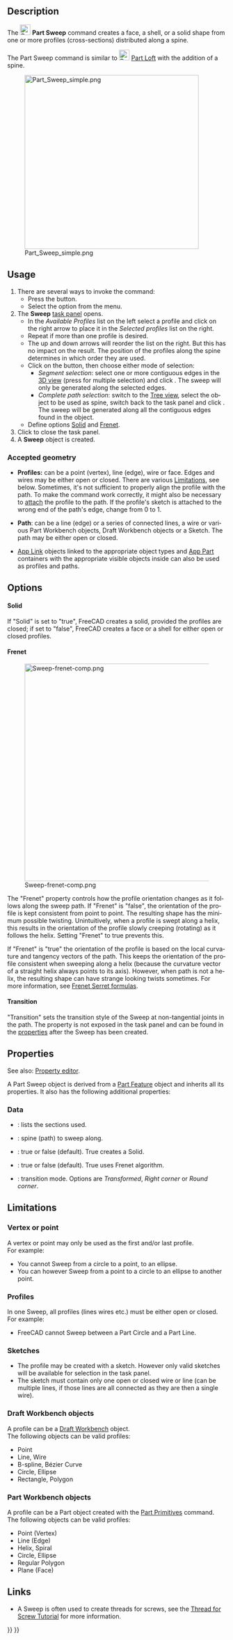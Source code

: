 <languages/>

<div lang="en" dir="ltr" class="mw-content-ltr">
{{Docnav
|[[Part_Loft|Loft]]
|[[Part_Section|Section]]
|[[Part_Workbench|Part]]
|IconL=Part_Loft.svg
|IconR=Part_Section.svg
|IconC=Workbench_Part.svg
}}
</div>

<div lang="en" dir="ltr" class="mw-content-ltr">
{{GuiCommand
|Name=Part Sweep
|MenuLocation=Part → Sweep...
|Workbenches=[[Part_Workbench|Part]]
|SeeAlso=[[Part_Loft|Part Loft]]
}}
</div>

<div lang="en" dir="ltr" class="mw-content-ltr">
==Description==
</div> 

<div lang="en" dir="ltr" class="mw-content-ltr">
The [[Image:Part_Sweep.svg|24px]] '''Part Sweep''' command creates a face, a shell, or a solid shape from one or more profiles (cross-sections) distributed along a spine.
</div>

<div lang="en" dir="ltr" class="mw-content-ltr">
The Part Sweep command is similar to [[Image:Part_Loft.svg|24px]] [[Part_Loft|Part Loft]] with the addition of a spine.
</div>

[[File:Part_Sweep_simple.png|400px]]
<div lang="en" dir="ltr" class="mw-content-ltr">
{{Caption|A solid sweep generated from a single profile (A) distributed along a spine (B)}}
</div>

<div lang="en" dir="ltr" class="mw-content-ltr">
==Usage==
</div> 

<div lang="en" dir="ltr" class="mw-content-ltr">
# There are several ways to invoke the command:
#* Press the {{Button|[[Image:Part_Sweep.svg|16px]] [[Part_Sweep|Sweep...]]}} button.
#* Select the {{MenuCommand|Part → [[Image:Part_Sweep.svg|16px]] Sweep...}} option from the menu.
# The '''Sweep''' [[Task_panel|task panel]] opens.
#* In the ''Available Profiles'' list on the left select a profile and click on the right arrow to place it in the ''Selected profiles'' list on the right.
#* Repeat if more than one profile is desired.
#* The up and down arrows will reorder the list on the right. But this has no impact on the result. The position of the profiles along the spine determines in which order they are used.
#* Click on the {{Button|Sweep Path}} button, then choose either mode of selection:
#** ''Segment selection'': select one or more contiguous edges in the [[3D_view|3D view]] (press {{KEY|CTRL}} for multiple selection) and click {{Button|Done}}. The sweep will only be generated along the selected edges.
#** ''Complete path selection'': switch to the [[Tree_view|Tree view]], select the object to be used as spine, switch back to the task panel and click {{Button|Done}}. The sweep will be generated along all the contiguous edges found in the object.
#* Define options [[#Solid|Solid]] and [[#Frenet|Frenet]].
# Click {{Button|OK}} to close the task panel.
# A '''Sweep''' object is created.
</div>

<div lang="en" dir="ltr" class="mw-content-ltr">
===Accepted geometry===
</div>

<div lang="en" dir="ltr" class="mw-content-ltr">
* '''Profiles:''' can be a point (vertex), line (edge), wire or face. Edges and wires may be either open or closed. There are various [[#Limitations|Limitations]], see below. Sometimes, it's not sufficient to properly align the profile with the path. To make the command work correctly, it might also be necessary to [[Part_EditAttachment|attach]] the profile to the path. If the profile's sketch is attached to the wrong end of the path's edge, change {{PropertyData|Map Path Parameter}} from 0 to 1.
</div>

<div lang="en" dir="ltr" class="mw-content-ltr">
* '''Path''': can be a line (edge) or a series of connected lines, a wire or various Part Workbench objects, Draft Workbench objects or a Sketch. The path may be either open or closed.
</div>

<div lang="en" dir="ltr" class="mw-content-ltr">
* [[App_Link|App Link]] objects linked to the appropriate object types and [[App_Part|App Part]] containers with the appropriate visible objects inside can also be used as profiles and paths. {{Version|0.20}}
</div>

<div lang="en" dir="ltr" class="mw-content-ltr">
==Options==
</div>

<div lang="en" dir="ltr" class="mw-content-ltr">
====Solid====
</div>

<div lang="en" dir="ltr" class="mw-content-ltr">
If "Solid" is set to "true", FreeCAD creates a solid, provided the profiles are closed; if set to "false", FreeCAD creates a face or a shell for either open or closed profiles.
</div>

<div lang="en" dir="ltr" class="mw-content-ltr">
====Frenet====
</div>

[[File:Sweep-frenet-comp.png|500px|right]]

<div lang="en" dir="ltr" class="mw-content-ltr">
The "Frenet" property controls how the profile orientation changes as it follows along the sweep path. If "Frenet" is "false", the orientation of the profile is kept consistent from point to point. The resulting shape has the minimum possible twisting. Unintuitively, when a profile is swept along a helix, this results in the orientation of the profile slowly creeping (rotating) as it follows the helix. Setting "Frenet" to true prevents this.
</div>

<div lang="en" dir="ltr" class="mw-content-ltr">
If "Frenet" is "true" the orientation of the profile is based on the local curvature and tangency vectors of the path. This keeps the orientation of the profile consistent when sweeping along a helix (because the curvature vector of a straight helix always points to its axis). However, when path is not a helix, the resulting shape can have strange looking twists sometimes. For more information, see [http://en.wikipedia.org/wiki/Frenet%E2%80%93Serret_formulas Frenet Serret formulas].
</div>

<div lang="en" dir="ltr" class="mw-content-ltr">
====Transition====
</div>

<div lang="en" dir="ltr" class="mw-content-ltr">
"Transition" sets the transition style of the Sweep at non-tangential joints in the path. The property is not exposed in the task panel and can be found in the [[Property_editor|properties]] after the Sweep has been created.
</div>

<div lang="en" dir="ltr" class="mw-content-ltr">
==Properties==
</div>

<div lang="en" dir="ltr" class="mw-content-ltr">
See also: [[Property_editor|Property editor]].
</div>

<div lang="en" dir="ltr" class="mw-content-ltr">
A Part Sweep object is derived from a [[Part_Feature|Part Feature]] object and inherits all its properties. It also has the following additional properties:
</div>

<div lang="en" dir="ltr" class="mw-content-ltr">
===Data===
</div>

<div lang="en" dir="ltr" class="mw-content-ltr">
{{TitleProperty|Sweep}}
</div>

<div lang="en" dir="ltr" class="mw-content-ltr">
* {{PropertyData|Sections|LinkList}}: lists the sections used.
* {{PropertyData|Spine|LinkSub}}: spine (path) to sweep along.
* {{PropertyData|Solid|Bool}}: true or false (default). True creates a Solid.
* {{PropertyData|Frenet|Bool}}: true or false (default). True uses Frenet algorithm.
* {{PropertyData|Transition|Enumeration}}: transition mode. Options are ''Transformed'', ''Right corner'' or ''Round corner''.
</div>

<div lang="en" dir="ltr" class="mw-content-ltr">
==Limitations==
</div>

<div lang="en" dir="ltr" class="mw-content-ltr">
===Vertex or point===
</div>

<div lang="en" dir="ltr" class="mw-content-ltr">
A vertex or point may only be used as the first and/or last profile.<br>
For example:
* You cannot Sweep from a circle to a point, to an ellipse. 
* You can however Sweep from a point to a circle to an ellipse to another point.
</div>

<div lang="en" dir="ltr" class="mw-content-ltr">
===Profiles===
</div>

<div lang="en" dir="ltr" class="mw-content-ltr">
In one Sweep, all profiles (lines wires etc.) must be either open or closed.<br>
For example:
* FreeCAD cannot Sweep between a Part Circle and a Part Line.
</div>

<div lang="en" dir="ltr" class="mw-content-ltr">
===Sketches===
</div>

<div lang="en" dir="ltr" class="mw-content-ltr">
* The profile may be created with a sketch. However only valid sketches will be available for selection in the task panel.
* The sketch must contain only one open or closed wire or line (can be multiple lines, if those lines are all connected as they are then a single wire).
</div>

<div lang="en" dir="ltr" class="mw-content-ltr">
===Draft Workbench objects===
</div>

<div lang="en" dir="ltr" class="mw-content-ltr">
A profile can be a [[Draft_Workbench|Draft Workbench]] object.<br>
The following objects can be valid profiles:
* Point
* Line, Wire
* B-spline, Bézier Curve
* Circle, Ellipse
* Rectangle, Polygon
</div>

<div lang="en" dir="ltr" class="mw-content-ltr">
===Part Workbench objects===
</div>

<div lang="en" dir="ltr" class="mw-content-ltr">
A profile can be a Part object created with the [[Part_Primitives|Part Primitives]] command.<br>
The following objects can be valid profiles:
* Point (Vertex)
* Line (Edge)  
* Helix, Spiral
* Circle, Ellipse
* Regular Polygon
* Plane (Face)
</div>

<div lang="en" dir="ltr" class="mw-content-ltr">
==Links==
</div>

<div lang="en" dir="ltr" class="mw-content-ltr">
* A Sweep is often used to create threads for screws, see the [[Thread_for_Screw_Tutorial|Thread for Screw Tutorial]] for more information.
</div>


<div lang="en" dir="ltr" class="mw-content-ltr">
{{Docnav
|[[Part_Loft|Loft]]
|[[Part_Section|Section]]
|[[Part_Workbench|Part]]
|IconL=Part_Loft.svg
|IconR=Part_Section.svg
|IconC=Workbench_Part.svg
}}
</div>

{{Part Tools navi{{#translation:}}}}
{{Userdocnavi{{#translation:}}}}